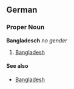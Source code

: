 ==German==
===Proper Noun===
'''Bangladesch''' ''no gender''
# [[Bangladesh]]

====See also====
* [[Bangladesh]]